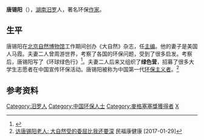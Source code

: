 '''唐锡阳'''（{{bd|1930年|1月30日||}}），[[湖南|湖南]][[汨罗|汨罗]]人，著名环保[[作家|作家]]。

==生平==
唐锡阳在[[北京自然博物馆|北京自然博物馆]]工作期间创办《大自然》杂志，任[[主编|主编]]。他的妻子是美国人马霞。夫妻二人曾周游世界，考察了各国的环保问题，受到了很多启发。考察后，唐锡阳写了《环球绿色行》<ref>{{Cite web |url=https://book.douban.com/subject/1401107/ |title=《环保绿色行》 豆瓣读书 |accessdate=2018-08-31 |archive-date=2018-08-31 |archive-url=https://web.archive.org/web/20180831174637/https://book.douban.com/subject/1401107/ |dead-url=no }}</ref>。夫妻二人后来又组织了'''绿色营'''，招募了很多大学生志愿者在中国宣传环保活动。唐锡阳被称为中国第一代[[环保主义者|环保主义者]]。<ref>[http://www.39yst.com/jibingku/article/36612.shtml 访唐锡阳老人: 大自然受的委屈比我还要深] {{Wayback|url=http://www.39yst.com/jibingku/article/36612.shtml |date=20180831143206 }} 民福康健康 [2017-01-29]</ref> 

== 参考资料 ==
{{reflist}}

{{Authority control}}
{{中國人物小作品}}
{{DEFAULTSORT:T}}
[[Category:汨罗人|Category:汨罗人]]
[[Category:中国环保人士|Category:中国环保人士]]
[[Category:麥格塞塞獎獲得者|Category:麥格塞塞獎獲得者]]
[[Category:唐姓|X]]